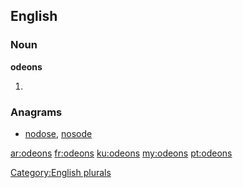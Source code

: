 ==English==

===Noun===
'''odeons'''

# {{plural of|[[odeon]]}}

===Anagrams===
* [[nodose#English|nodose]], [[nosode#English|nosode]]

[[Category:English plurals]]

[[ar:odeons]]
[[fr:odeons]]
[[ku:odeons]]
[[my:odeons]]
[[pt:odeons]]